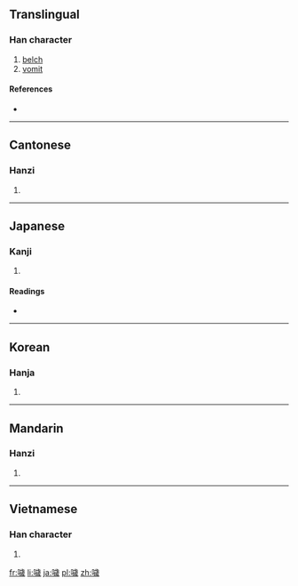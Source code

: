 {{also|哕}}
==Translingual==

===Han character===
{{Han char|rn=30|rad=口|as=13|sn=16|four=6105<sub>3</sub>|canj=口卜一竹 (RYMH)|ids=⿰[[口]][[歲]]}}

# [[belch]]
# [[vomit]]

====References====
* {{Han ref|kx=0209.380|dkj=04372|dj=0432.220|hdz=10689.120|uh=5666|ud=22118|bh=E941|bd=59713}}

----

==Cantonese==

===Hanzi===
{{yue-hanzi|jyut=|y=yut6|sim=哕}}

# {{defn|lang=yue|sort=口13}}

----

==Japanese==

===Kanji===
{{ja-kanji|grade=|rs=口13}}

# {{defn|lang=ja|sort=口13}}

====Readings====
* {{ja-readings|on=[[えつ]] (etsu), [[おち]] (ochi), [[えち]] (echi), [[き]] (ki), [[け]] (ke), [[けい]] (kei), [[かい]] (kai)|kun=[[しゃくり]] (shakuri), [[あかるい]] (akarui)}}

----

==Korean==

===Hanja===
{{ko-hanja|hangeul=[[얼]], [[홰]]|rv=eol, hwae|mr=ŏl, hwae}}

# {{defn|lang=ko|sort=口13}}

----

==Mandarin==

===Hanzi===
{{cmn-hanzi|sim=哕|pin=[[yuě]] ([[yue3]])|wg=yüeh<sup>3</sup>}}

# {{defn|lang=cmn|sort=口13}}

----

==Vietnamese==

===Han character===
{{vi-hantu|[[oẹ]]|rs=口13}}

# {{defn|lang=vi|sort=口13}}

[[fr:噦]]
[[li:噦]]
[[ja:噦]]
[[pl:噦]]
[[zh:噦]]